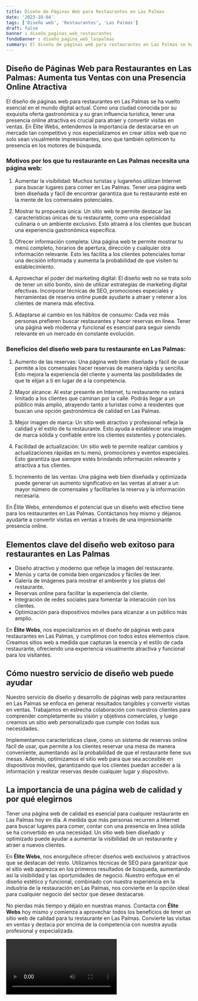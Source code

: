 ```yaml
---
title: Diseño de Páginas Web para Restaurantes en Las Palmas
date: '2023-10-04'
tags: ['Diseño web', 'Restaurantes', 'Las Palmas']
draft: false
banner : diseño_paginas_web_restaurantes
fondoBanner : diseño_pagina_web_laspalmas
summary: El diseño de páginas web para restaurantes en Las Palmas se ha vuelto esencial en el mundo digital actual. Como una ciudad conocida por su exquisita oferta gastronómica y su gran influencia turística, tener una presencia online atractiva es crucial para atraer y convertir visitas en ventas. En Élite Webs, entendemos la importancia de destacarse en un mercado tan competitivo y nos especializamos en crear sitios web que no solo sean visualmente impresionantes, sino que también optimicen tu presencia en los motores de búsqueda.
---
```


## Diseño de Páginas Web para Restaurantes en Las Palmas: Aumenta tus Ventas con una Presencia Online Atractiva

El diseño de páginas web para restaurantes en Las Palmas se ha vuelto esencial en el mundo digital actual. Como una ciudad conocida por su exquisita oferta gastronómica y su gran influencia turística, tener una presencia online atractiva es crucial para atraer y convertir visitas en ventas. En Élite Webs, entendemos la importancia de destacarse en un mercado tan competitivo y nos especializamos en crear sitios web que no solo sean visualmente impresionantes, sino que también optimicen tu presencia en los motores de búsqueda.

### Motivos por los que tu restaurante en Las Palmas necesita una página web:

1. Aumentar la visibilidad: Muchos turistas y lugareños utilizan Internet para buscar lugares para comer en Las Palmas. Tener una página web bien diseñada y fácil de encontrar garantiza que tu restaurante esté en la mente de los comensales potenciales.

2. Mostrar tu propuesta única: Un sitio web te permite destacar las características únicas de tu restaurante, como una especialidad culinaria o un ambiente exclusivo. Esto atraerá a los clientes que buscan una experiencia gastronómica específica.

3. Ofrecer información completa: Una página web te permite mostrar tu menú completo, horarios de apertura, dirección y cualquier otra información relevante. Esto les facilita a los clientes potenciales tomar una decisión informada y aumenta la probabilidad de que visiten tu establecimiento.

4. Aprovechar el poder del marketing digital: El diseño web no se trata solo de tener un sitio bonito, sino de utilizar estrategias de marketing digital efectivas. Incorporar técnicas de SEO, promociones especiales y herramientas de reserva online puede ayudarte a atraer y retener a los clientes de manera más efectiva.

5. Adaptarse al cambio en los hábitos de consumo: Cada vez más personas prefieren buscar restaurantes y hacer reservas en línea. Tener una página web moderna y funcional es esencial para seguir siendo relevante en un mercado en constante evolución.

### Beneficios del diseño web para tu restaurante en Las Palmas:

1. Aumento de las reservas: Una página web bien diseñada y fácil de usar permite a los comensales hacer reservas de manera rápida y sencilla. Esto mejora la experiencia del cliente y aumenta las posibilidades de que te elijan a ti en lugar de a la competencia.

2. Mayor alcance: Al estar presente en Internet, tu restaurante no estará limitado a los clientes que caminan por la calle. Podrás llegar a un público más amplio, atrayendo tanto a turistas como a residentes que buscan una opción gastronómica de calidad en Las Palmas.

3. Mejor imagen de marca: Un sitio web atractivo y profesional refleja la calidad y el estilo de tu restaurante. Esto ayuda a establecer una imagen de marca sólida y confiable entre los clientes existentes y potenciales.

4. Facilidad de actualización: Un sitio web te permite realizar cambios y actualizaciones rápidas en tu menú, promociones y eventos especiales. Esto garantiza que siempre estés brindando información relevante y atractiva a tus clientes.

5. Incremento de las ventas: Una página web bien diseñada y optimizada puede generar un aumento significativo en las ventas al atraer a un mayor número de comensales y facilitarles la reserva y la información necesaria.

En Élite Webs, entendemos el potencial que un diseño web efectivo tiene para los restaurantes en Las Palmas. Contáctanos hoy mismo y déjanos ayudarte a convertir visitas en ventas a través de una impresionante presencia online.

<GifSeo />

<Cta />

## Elementos clave del diseño web exitoso para restaurantes en Las Palmas

- Diseño atractivo y moderno que refleje la imagen del restaurante.
- Menús y carta de comida bien organizados y fáciles de leer.
- Galería de imágenes para mostrar el ambiente y los platos del restaurante.
- Reservas online para facilitar la experiencia del cliente.
- Integración de redes sociales para fomentar la interacción con los clientes.
- Optimización para dispositivos móviles para alcanzar a un público más amplio.

En **Élite Webs**, nos especializamos en el diseño de páginas web para restaurantes en Las Palmas, y cumplimos con todos estos elementos clave. Creamos sitios web a medida que capturan la esencia y el estilo de cada restaurante, ofreciendo una experiencia visualmente atractiva y funcional para los visitantes.

## Cómo nuestro servicio de diseño web puede ayudar

Nuestro servicio de diseño y desarrollo de páginas web para restaurantes en Las Palmas se enfoca en generar resultados tangibles y convertir visitas en ventas. Trabajamos en estrecha colaboración con nuestros clientes para comprender completamente su visión y objetivos comerciales, y luego creamos un sitio web personalizado que cumple con todas sus necesidades.

Implementamos características clave, como un sistema de reservas online fácil de usar, que permite a los clientes reservar una mesa de manera conveniente, aumentando así la probabilidad de que el restaurante llene sus mesas. Además, optimizamos el sitio web para que sea accesible en dispositivos móviles, garantizando que los clientes puedan acceder a la información y realizar reservas desde cualquier lugar y dispositivo.

## La importancia de una página web de calidad y por qué elegirnos

Tener una página web de calidad es esencial para cualquier restaurante en Las Palmas hoy en día. A medida que más personas recurren a Internet para buscar lugares para comer, contar con una presencia en línea sólida se ha convertido en una necesidad. Un sitio web bien diseñado y optimizado puede ayudar a aumentar la visibilidad de un restaurante y atraer a nuevos clientes.

En **Élite Webs**, nos enorgullece ofrecer diseños web exclusivos y atractivos que se destacan del resto. Utilizamos técnicas de SEO para garantizar que el sitio web aparezca en los primeros resultados de búsqueda, aumentando así la visibilidad y las oportunidades de negocio. Nuestro enfoque en el diseño estético y funcional, combinado con nuestra experiencia en la industria de la restauración en Las Palmas, nos convierte en la opción ideal para cualquier negocio del sector que desee destacarse.

No pierdas más tiempo y déjalo en nuestras manos. Contacta con **Élite Webs** hoy mismo y comienza a aprovechar todos los beneficios de tener un sitio web de calidad para tu restaurante en Las Palmas. Convierte las visitas en ventas y destaca por encima de la competencia con nuestra ayuda profesional y especializada.

<Video />

<CtaBot job='Restaurantes' city='Las Palmas'/>

<Gmaps query='Las Palmas+españa+maps' />